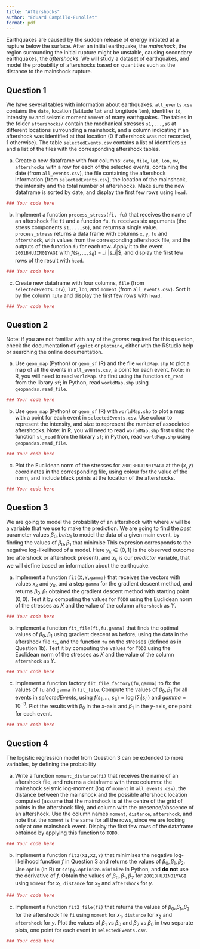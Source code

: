 ```yaml
---
title: "Aftershocks"
author: "Eduard Campillo-Funollet"
format: pdf
---
```


Earthquakes are caused by the sudden release of energy initiated at a rupture below the surface. After an initial earthquake, the _mainshock_, the region surrounding the initial rupture might be unstable, causing secondary earthquakes, the _aftershocks_. We will study a dataset of earthquakes, and model the probability of aftershocks based on quantities such as the distance to the mainshock rupture.

## Question 1

We have several tables with information about earthquakes. `all_events.csv` contains the `date`, location (latitude `lat` and longitude `lon`), identifier `id`, intensity `mw` and seismic moment `moment` of many earthquakes. The tables in the folder `aftershocks/` contain the mechanical stresses `s1,...,s6` at different locations surrounding a mainshock, and a column indicating if an aftershock was identified at that location (0 if aftershock was not recorded, 1 otherwise). The table `selectedEvents.csv` contains a list of identifiers `id` and a list of the files with the corresponding aftershock tables.

(a) Create a new dataframe with four columns: `date`, `file`, `lat`, `lon`, `mw`, `aftershocks` with a row for each of the selected events, containing the date (from `all_events.csv`), the file containing the aftershock information (from `selectedEvents.csv`), the location of the mainshock, the intensity and the total number of aftershocks. Make sure the new dataframe is sorted by date, and display the first few rows using `head`.

```r
### Your code here
```

(b) Implement a function `process_stress(fi, fu)` that receives the name of an aftershock file `fi` and a function `fu`. `fu` receives six arguments (the stress components `s1,...,s6`), and returns a single value. `process_stress` returns a data frame with columns `x`, `y`, `fu` and `aftershock`, with values from the corresponding aftershock file, and the outputs of the function `fu` for each row. Apply it to the event `2001BHUJIN01YAGI` with $f(s_1,\ldots,s_6)$ = \sum_i |s_i|$, and display the first few rows of the result with `head`.

```r
### Your code here
```

(c) Create new dataframe with four columns, `file` (from `selectedEvents.csv`), `lat`, `lon`, and `moment` (from `all_events.csv`). Sort it by the column `file` and display the first few rows with `head`.

```r
### Your code here
```


## Question 2

Note: if you are not familiar with any of the _geoms_ required for this question, check the documentation of `ggplot` or `plotnine`, either with the RStudio help or searching the online documentation.

(a) Use `geom_map` (Python) or `geom_sf` (R) and the file `worldMap.shp` to plot a map of all the events in `all_events.csv`, a point for each event. Note: in R, you will need to read `worldMap.shp` first using the function `st_read` from the library `sf`; in Python, read `worldMap.shp` using `geopandas.read_file`.

```r
### Your code here
```

(b) Use `geom_map` (Python) or `geom_sf` (R) with `worldMap.shp` to plot a map with a point for each event in `selectedEvents.csv`. Use colour to represent the intensity, and size to represent the number of associated aftershocks. Note: in R, you will need to read `worldMap.shp` first using the function `st_read` from the library `sf`; in Python, read `worldMap.shp` using `geopandas.read_file`.

```r
### Your code here
```

(c) Plot the Euclidean norm of the stresses for `2001BHUJIN01YAGI` at the $(x,y)$ coordinates in the corresponding file, using colour for the value of the norm, and include black points at the location of the aftershocks.

```r
### Your code here
```

## Question 3

We are going to model the probability of an aftershock with
\begin{equation}
p(x) = \frac{1}{1+ e^{-(\beta_0 + \beta_1 x)}},
\end{equation}
where $x$ will be a variable that we use to make the prediction. We are going to find the _best_ parameter values $\beta_0, beta_1$ to model the data of a given main event, by finding the values of $\beta_0,\beta_1$ that minimise
\begin{equation}
f(\beta_0,\beta_1) = \sum_k -y_k \log(p(x_k;\beta_0,\beta_1)) - (1-y_k)\log(1-p(x_k,\beta_0,\beta_1)).
\end{equation}
This expresion corresponds to the negative log-likelihood of a model. Here $y_k \in \{0,1\}$ is the observed outcome (no aftershock or aftershock present), and $x_k$ is our _predictor_ variable, that we will define based on information about the earthquake.

(a) Implement a function `fit(X,Y,gamma)` that receives the vectors with values $x_k$ and $y_k$, and a step `gamma` for the gradient descent method, and returns $\beta_0,\beta_1$ obtained the gradient descent method with starting point $(0,0)$. Test it by computing the values for `TODO` using the Euclidean norm of the stresses as $X$ and the value of the column `aftershock` as $Y$.

```r
### Your code here
```

(b) Implement a function `fit_file(fi,fu,gamma)` that finds the optimal values of $\beta_0, \beta_1$ using gradient descent as before, using the data in the aftershock file `fi`, and the function `fu` on the stresses (defined as in Question 1b). Test it by computing the values for `TODO` using the Euclidean norm of the stresses as $X$ and the value of the column `aftershock` as $Y$.

```r
### Your code here
```

(c) Implement a function factory `fit_file_factory(fu,gamma)` to fix the values of `fu` and `gamma` in `fit_file`. Compute the values of $\beta_0,\beta_1$ for all events in $selectedEvents$, using $f(s_1,\ldots,s_6) = \log(\sum_i |s_i|)$ and $gamma = 10^{-3}$. Plot the results with $\beta_0$ in the $x$-axis and $\beta_1$ in the $y$-axis, one point for each event.

```r
### Your code here
```

## Question 4

The logistic regression model from Question 3 can be extended to more variables, by defining the probability
\begin{equation}
p(x) = \frac{1}{1+ e^{-(\beta_0 + \beta_1 x_1 + \beta_2 x_2)}}.
\end{equation}

(a) Write a function `moment_distance(fi)` that receives the name of an aftershock file, and returns a dataframe with three columns: the mainshock seismic log-moment (log of `moment` in `all_events.csv`), the distance between the mainshock and the possible aftershock location computed (assume that the mainshock is at the centre of the grid of points in the aftershock file), and column with the presence/abscence of an aftershock. Use the column names `moment`, `distance`, `aftershock`, and note that the `moment` is the same for all the rows, since we are looking only at one mainshock event. Display the first few rows of the dataframe obtained by applying this function to `TODO`. 

```r
### Your code here
```

(b) Implement a function `fit2(X1,X2,Y)` that minimises the negative log-likelihood function $f$ in Question 3 and returns the values of $\beta_0,\beta_1,\beta_2$. Use `optim` (in R) or `scipy.optimize.minimize` in Python, and **do not** use the derivative of $f$. Obtain the values of $\beta_0,\beta_1,\beta_2$ for `2001BHUJIN01YAGI` using `moment` for $x_1$, `distance` for $x_2$ and `aftershock` for $y$.

```r
### Your code here
```

(c) Implement a function `fit2_file(fi)` that returns the values of $\beta_0,\beta_1,\beta_2$ for the aftershock file `fi` using `moment` for $x_1$, `distance` for $x_2$ and `aftershock` for $y$. Plot the values of $\beta_1$ vs $\beta_0$ and $\beta_2$ vs $\beta_0$ in two separate plots, one point for each event in `selectedEvents.csv`.

```r
### Your code here
```


